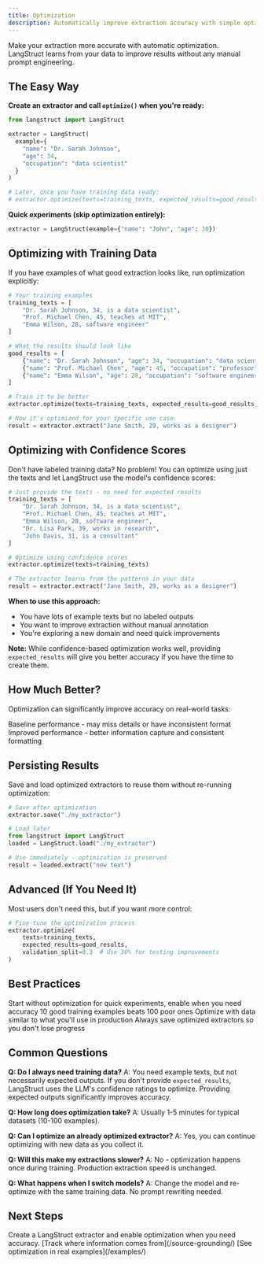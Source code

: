 ```yaml
---
title: Optimization
description: Automatically improve extraction accuracy with simple optimization
---
```



Make your extraction more accurate with automatic optimization. LangStruct learns from your data to improve results without any manual prompt engineering.

## The Easy Way

**Create an extractor and call `optimize()` when you're ready:**

```python
from langstruct import LangStruct

extractor = LangStruct(
  example={
    "name": "Dr. Sarah Johnson",
    "age": 34,
    "occupation": "data scientist"
  }
)

# Later, once you have training data ready:
# extractor.optimize(texts=training_texts, expected_results=good_results)
```

**Quick experiments (skip optimization entirely):**

```python
extractor = LangStruct(example={"name": "John", "age": 30})
```

## Optimizing with Training Data

If you have examples of what good extraction looks like, run optimization explicitly:

```python
# Your training examples
training_texts = [
    "Dr. Sarah Johnson, 34, is a data scientist",
    "Prof. Michael Chen, 45, teaches at MIT",
    "Emma Wilson, 28, software engineer"
]

# What the results should look like
good_results = [
    {"name": "Dr. Sarah Johnson", "age": 34, "occupation": "data scientist"},
    {"name": "Prof. Michael Chen", "age": 45, "occupation": "professor"},
    {"name": "Emma Wilson", "age": 28, "occupation": "software engineer"}
]

# Train it to be better
extractor.optimize(texts=training_texts, expected_results=good_results)

# Now it's optimized for your specific use case
result = extractor.extract("Jane Smith, 29, works as a designer")
```

## Optimizing with Confidence Scores

Don't have labeled training data? No problem! You can optimize using just the texts and let LangStruct use the model's confidence scores:

```python
# Just provide the texts - no need for expected results
training_texts = [
    "Dr. Sarah Johnson, 34, is a data scientist",
    "Prof. Michael Chen, 45, teaches at MIT",
    "Emma Wilson, 28, software engineer",
    "Dr. Lisa Park, 39, works in research",
    "John Davis, 31, is a consultant"
]

# Optimize using confidence scores
extractor.optimize(texts=training_texts)

# The extractor learns from the patterns in your data
result = extractor.extract("Jane Smith, 29, works as a designer")
```

**When to use this approach:**
- You have lots of example texts but no labeled outputs
- You want to improve extraction without manual annotation
- You're exploring a new domain and need quick improvements

**Note:** While confidence-based optimization works well, providing `expected_results` will give you better accuracy if you have the time to create them.

## How Much Better?

Optimization can significantly improve accuracy on real-world tasks:

<CardGrid>
	<Card title="Before Optimization" icon="warning">
		Baseline performance - may miss details or have inconsistent format
	</Card>
	<Card title="After Optimization" icon="approve-check">
		Improved performance - better information capture and consistent formatting
	</Card>
</CardGrid>

## Persisting Results

Save and load optimized extractors to reuse them without re-running optimization:

```python
# Save after optimization
extractor.save("./my_extractor")

# Load later
from langstruct import LangStruct
loaded = LangStruct.load("./my_extractor")

# Use immediately - optimization is preserved
result = loaded.extract("new text")
```

## Advanced (If You Need It)

Most users don't need this, but if you want more control:

```python
# Fine-tune the optimization process
extractor.optimize(
    texts=training_texts,
    expected_results=good_results,
    validation_split=0.3  # Use 30% for testing improvements
)
```

## Best Practices

<CardGrid>
	<Card title="Start Simple" icon="rocket">
		Start without optimization for quick experiments, enable when you need accuracy
	</Card>
	<Card title="Quality Over Quantity" icon="star">
		10 good training examples beats 100 poor ones
	</Card>
	<Card title="Test on Real Data" icon="approve-check">
		Optimize with data similar to what you'll use in production
	</Card>
	<Card title="Save Your Work" icon="document">
		Always save optimized extractors so you don't lose progress
	</Card>
</CardGrid>

## Common Questions

**Q: Do I always need training data?**
A: You need example texts, but not necessarily expected outputs. If you don't provide `expected_results`, LangStruct uses the LLM's confidence ratings to optimize. Providing expected outputs significantly improves accuracy.

**Q: How long does optimization take?**
A: Usually 1-5 minutes for typical datasets (10-100 examples).

**Q: Can I optimize an already optimized extractor?**
A: Yes, you can continue optimizing with new data as you collect it.

**Q: Will this make my extractions slower?**
A: No - optimization happens once during training. Production extraction speed is unchanged.

**Q: What happens when I switch models?**
A: Change the model and re-optimize with the same training data. No prompt rewriting needed.

## Next Steps

<CardGrid>
	<Card title="Try It Now" icon="laptop">
		Create a LangStruct extractor and enable optimization when you need accuracy.
	</Card>
	<Card title="Source Grounding" icon="document">
		[Track where information comes from](/source-grounding/)
	</Card>
	<Card title="Examples" icon="open-book">
		[See optimization in real examples](/examples/)
	</Card>
</CardGrid>
